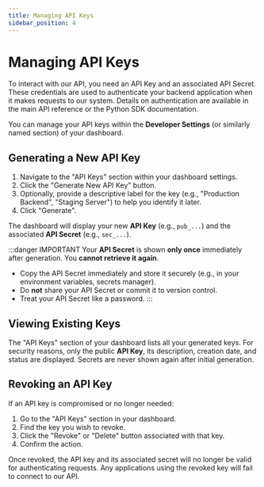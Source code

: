 ```yaml
---
title: Managing API Keys
sidebar_position: 4
---
```


# Managing API Keys

To interact with our API, you need an API Key and an associated API Secret. These credentials are used to authenticate your backend application when it makes requests to our system. Details on authentication are available in the main API reference or the Python SDK documentation.

You can manage your API keys within the **Developer Settings** (or similarly named section) of your dashboard.

## Generating a New API Key

1.  Navigate to the "API Keys" section within your dashboard settings.
2.  Click the "Generate New API Key" button.
3.  Optionally, provide a descriptive label for the key (e.g., "Production Backend", "Staging Server") to help you identify it later.
4.  Click "Generate".

The dashboard will display your new **API Key** (e.g., `pub_...`) and the associated **API Secret** (e.g., `sec_...`).

:::danger IMPORTANT
Your **API Secret** is shown **only once** immediately after generation. You **cannot retrieve it again**.

*   Copy the API Secret immediately and store it securely (e.g., in your environment variables, secrets manager).
*   Do **not** share your API Secret or commit it to version control.
*   Treat your API Secret like a password.
:::

## Viewing Existing Keys

The "API Keys" section of your dashboard lists all your generated keys. For security reasons, only the public **API Key**, its description, creation date, and status are displayed. Secrets are never shown again after initial generation.

## Revoking an API Key

If an API key is compromised or no longer needed:

1.  Go to the "API Keys" section in your dashboard.
2.  Find the key you wish to revoke.
3.  Click the "Revoke" or "Delete" button associated with that key.
4.  Confirm the action.

Once revoked, the API key and its associated secret will no longer be valid for authenticating requests. Any applications using the revoked key will fail to connect to our API.
